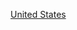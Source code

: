 {{Commons category|1863 establishments in the United States}}
{{estcatCountry|186|3|美國|United States}}

[[Category:1863年北美洲建立|United States]]